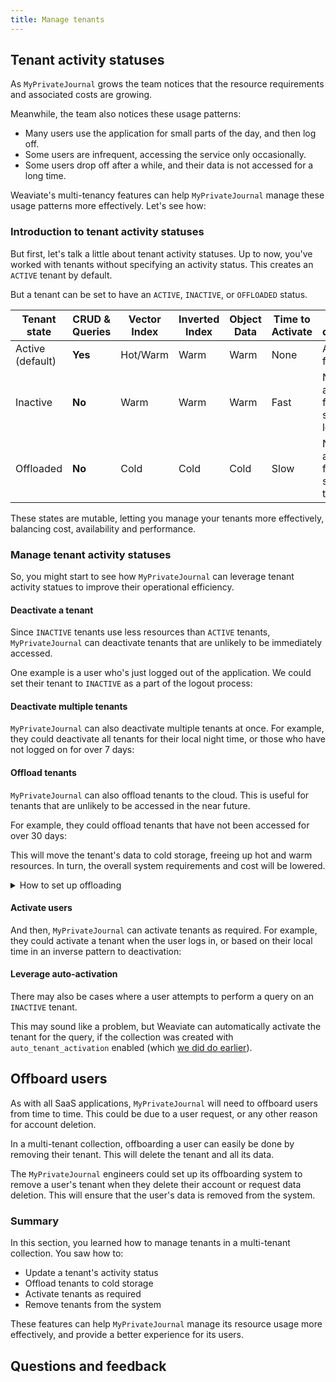 ```yaml
---
title: Manage tenants
---
```



## <i class="fa-solid fa-square-chevron-right"></i> Tenant activity statuses

As `MyPrivateJournal` grows the team notices that the resource requirements and associated costs are growing.

Meanwhile, the team also notices these usage patterns:

- Many users use the application for small parts of the day, and then log off.
- Some users are infrequent, accessing the service only occasionally.
- Some users drop off after a while, and their data is not accessed for a long time.

Weaviate's multi-tenancy features can help `MyPrivateJournal` manage these usage patterns more effectively. Let's see how:

### <i class="fa-solid fa-code"></i> Introduction to tenant activity statuses

But first, let's talk a little about tenant activity statuses. Up to now, you've worked with tenants without specifying an activity status. This creates an `ACTIVE` tenant by default.

But a tenant can be set to have an `ACTIVE`, `INACTIVE`, or `OFFLOADED` status.

| Tenant state     | CRUD & Queries | Vector Index | Inverted Index | Object Data | Time to Activate | Tenant description |
|------------------|----------------|--------------|----------------|-------------|------------------|------------|
| Active (default) | **Yes**        | Hot/Warm     | Warm           | Warm        | None             | Available for use |
| Inactive         | **No**         | Warm         | Warm           | Warm        | Fast             | Not available for use, stored locally |
| Offloaded        | **No**         | Cold         | Cold           | Cold        | Slow             | Not available for use, stored on the cloud |

These states are mutable, letting you manage your tenants more effectively, balancing cost, availability and performance.

### <i class="fa-solid fa-code"></i> Manage tenant activity statuses

So, you might start to see how `MyPrivateJournal` can leverage tenant activity statues to improve their operational efficiency.

#### Deactivate a tenant

Since `INACTIVE` tenants use less resources than `ACTIVE` tenants, `MyPrivateJournal` can deactivate tenants that are unlikely to be immediately accessed.

One example is a user who's just logged out of the application. We could set their tenant to `INACTIVE` as a part of the logout process:

<FilteredTextBlock
  text={PyCode}
  startMarker="# UpdateOneTenantStatus"
  endMarker="# END UpdateOneTenantStatus"
  language="py"
/>

#### Deactivate multiple tenants

`MyPrivateJournal` can also deactivate multiple tenants at once. For example, they could deactivate all tenants for their local night time, or those who have not logged on for over 7 days:

<FilteredTextBlock
  text={PyCode}
  startMarker="# UpdateMultipleTenantStatuses"
  endMarker="# END UpdateMultipleTenantStatuses"
  language="py"
/>

#### Offload tenants

`MyPrivateJournal` can also offload tenants to the cloud. This is useful for tenants that are unlikely to be accessed in the near future.

For example, they could offload tenants that have not been accessed for over 30 days:

<FilteredTextBlock
  text={PyCode}
  startMarker="# OffloadMultipleTenants"
  endMarker="# END OffloadMultipleTenants"
  language="py"
/>

This will move the tenant's data to cold storage, freeing up hot and warm resources. In turn, the overall system requirements and cost will be lowered.

<details>
  <summary>How to set up offloading</summary>


<OffloadingLimitation/>

The ability to offload tenants to cold storage is a powerful feature that can help you manage your Weaviate instance's resource usage.
<br/>

To use tenant offloading in Weaviate, you need enable a relevant offloading [module](../../../weaviate/configuration/modules.md). Depending on whether your deployment is on Docker or Kubernetes, you can enable the `offload-s3` module as shown below.

<Tabs groupId="languages">
<TabItem value="docker" label="Docker">

```yaml
services:
  weaviate:
    environment:
      # highlight-start
      ENABLE_MODULES: 'offload-s3' # plus other modules you may need
      OFFLOAD_S3_BUCKET: 'weaviate-offload' # the name of the S3 bucket
      OFFLOAD_S3_BUCKET_AUTO_CREATE: 'true' # create the bucket if it does not exist
      # highlight-end
```

</TabItem>
<TabItem value="kubernetes" label="Kubernetes">

```yaml
offload:
  s3:
    enabled: true  # Set this value to true to enable the offload-s3 module
    envconfig:
      OFFLOAD_S3_BUCKET: weaviate-offload  # the name of the S3 bucket
      OFFLOAD_S3_BUCKET_AUTO_CREATE: true  # create the bucket if it does not exist
```

</TabItem>
</Tabs>

If the target S3 bucket does not exist, the `OFFLOAD_S3_BUCKET_AUTO_CREATE` variable must be set to `true` so that Weaviate can create the bucket automatically.
<br/>

#### AWS permissions

You must provide Weaviate with AWS authentication details. You can choose between access-key or ARN-based authentication.
<br/>

:::tip Requirements
The Weaviate instance must have the [necessary permissions to access the S3 bucket](https://docs.aws.amazon.com/AmazonS3/latest/userguide/access-policy-language-overview.html).
- The provided AWS identity must be able to write to the bucket.
- If `OFFLOAD_S3_BUCKET_AUTO_CREATE` is set to `true`, the AWS identity must have permission to create the bucket.
:::

**Option 1: With IAM and ARN roles**
<br/>

The backup module will first try to authenticate itself using AWS IAM. If the authentication fails then it will try to authenticate with `Option 2`.
<br/>

**Option 2: With access key and secret access key**
<br/>

| Environment variable | Description |
| --- | --- |
| `AWS_ACCESS_KEY_ID` | The id of the AWS access key for the desired account. |
| `AWS_SECRET_ACCESS_KEY` | The secret AWS access key for the desired account. |
| `AWS_REGION` | (Optional) The AWS Region. If not provided, the module will try to parse `AWS_DEFAULT_REGION`. |

Once the `offload-s3` module is enabled, you can offload tenants to the S3 bucket by [setting their activity status](#offload-tenants) to `OFFLOADED`, or load them back to local storage by setting their status to `ACTIVE` or `INACTIVE`.

</details>

#### Activate users

And then, `MyPrivateJournal` can activate tenants as required. For example, they could activate a tenant when the user logs in, or based on their local time in an inverse pattern to deactivation:

<FilteredTextBlock
  text={PyCode}
  startMarker="# ActivateMultipleTenants"
  endMarker="# END ActivateMultipleTenants"
  language="py"
/>

#### Leverage auto-activation

There may also be cases where a user attempts to perform a query on an `INACTIVE` tenant.

This may sound like a problem, but Weaviate can automatically activate the tenant for the query, if the collection was created with `auto_tenant_activation` enabled (which [we did do earlier](./200_setup.mdx#-create-a-collection)).

## <i class="fa-solid fa-square-chevron-right"></i> Offboard users

As with all SaaS applications, `MyPrivateJournal` will need to offboard users from time to time. This could be due to a user request, or any other reason for account deletion.

In a multi-tenant collection, offboarding a user can easily be done by removing their tenant. This will delete the tenant and all its data.

<FilteredTextBlock
  text={PyCode}
  startMarker="# RemoveTenants"
  endMarker="# END RemoveTenants"
  language="py"
/>

The `MyPrivateJournal` engineers could set up its offboarding system to remove a user's tenant when they delete their account or request data deletion. This will ensure that the user's data is removed from the system.

### <i class="fa-solid fa-chalkboard"></i> Summary

In this section, you learned how to manage tenants in a multi-tenant collection. You saw how to:

- Update a tenant's activity status
- Offload tenants to cold storage
- Activate tenants as required
- Remove tenants from the system

These features can help `MyPrivateJournal` manage its resource usage more effectively, and provide a better experience for its users.

## Questions and feedback


<DocsFeedback/>
